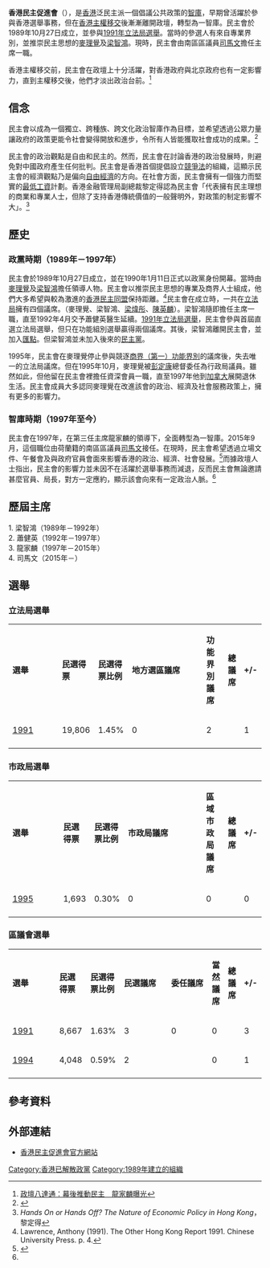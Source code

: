 {{香港政黨表
|中文名稱=香港民主促進會
|英文名稱=Hong Kong Democratic Foundation
|黨徽文件名 =
|色彩編碼=#3b648c
|主席=[[司馬文|司馬文]]
|創立=1989年10月27日
|解散=
|總部= 
|黨員人數=8人（成立時）
|政治派系= [[泛民主派|泛民主派]]
|政治組織=
|意識形態= [[保守主義|保守主義]]
|政治立场= [[中間偏右|中間偏右]]
|網站 = http://www.hkdf.org/
}}
'''香港民主促進會'''（{{lang-en|Hong Kong Democratic Foundation}}），是[[香港|香港]]泛民主派一個倡議公共政策的[[智庫|智庫]]，早期曾活躍於參與香港選舉事務，但在[[香港主權移交|香港主權移交]]後漸漸離開政壇，轉型為一智庫。民主會於1989年10月27日成立，並參與[[1991年香港立法局選舉|1991年立法局選舉]]。當時的參選人有來自專業界別，並推崇民主思想的[[麥理覺|麥理覺]]及[[梁智鴻|梁智鴻]]。現時，民主會由南區區議員[[司馬文|司馬文]]擔任主席一職。

香港主權移交前，民主會在政壇上十分活躍，對香港政府與北京政府也有一定影響力，直到主權移交後，他們才淡出政治台前。<ref name="APPLE">[http://hk.apple.nextmedia.com/news/art/20070404/6970424 政壇八達通：幕後推動民主　龍家麟曝光]</ref>

== 信念 ==
民主會以成為一個獨立、跨種族、跨文化政治智庫作為目標，並希望透過公眾力量讓政府的政策更能令社會變得開放和進步，令所有人皆能獲取社會成功的成果。<ref>{{Cite web |url=http://www.hkdf.org/about-us/ |title=香港民主促進會簡介 |accessdate=2016-10-25 |archive-date=2020-09-01 |archive-url=https://web.archive.org/web/20200901080641/http://www.hkdf.org/about-us/ |dead-url=no }}</ref>

民主會的政治觀點是自由和民主的。然而，民主會在討論香港的政治發展時，則避免對中國政府產生任何批判。民主會是香港首個提倡設立[[競爭法|競爭法]]的組織，這顯示民主會的經濟觀點乃是偏向[[自由經濟|自由經濟]]的方向。在社會方面，民主會擁有一個強力而堅實的[[最低工資|最低工資]]計劃。香港金融管理局副總裁黎定得認為民主會「代表擁有民主理想的商業和專業人士，但除了支持香港傳統價值的一般聲明外，對政策的制定影響不大」。<ref>''Hands On or Hands Off? The Nature of Economic Policy in Hong Kong''，黎定得</ref>

== 歷史 ==
=== 政黨時期（1989年－1997年）===
民主會於1989年10月27日成立，並在1990年1月11日正式以政黨身份開幕。當時由[[麥理覺|麥理覺]]及[[梁智鴻|梁智鴻]]擔任領導人物。民主會以推崇民主思想的專業及商界人士組成，他們大多希望與較為激進的[[香港民主同盟|香港民主同盟]]保持距離。<ref>Lawrence, Anthony (1991). The Other Hong Kong Report 1991. Chinese University Press. p. 4.</ref>民主會在成立時，一共在[[立法局|立法局]]擁有四個議席。（麥理覺、梁智鴻、[[梁煒彤|梁煒彤]]、[[陳英麟|陳英麟]]）。梁智鴻隨即擔任主席一職，直至1992年4月交予蕭健英醫生延續。[[1991年香港立法局選舉|1991年立法局選舉]]，民主會參與首屆直選立法局選舉，但只在功能組別選舉贏得兩個議席。其後，梁智鴻離開民主會，並加入[[匯點|匯點]]。但梁智鴻並未加入後來的[[民主黨_(香港)|民主黨]]。

1995年，民主會在麥理覺停止參與競逐[[商界（第一）功能界別|商界（第一）功能界別]]的議席後，失去唯一的立法局議席。但在1995年10月，麥理覺被[[彭定康|彭定康]]總督委任為行政局議員。雖然如此，但他留在民主會裡擔任資深會員一職，直至1997年他到[[加拿大|加拿大]]展開退休生活。民主會成員大多認同麥理覺在改進該會的政治、經濟及社會服務政策上，擁有更多的影響力。

=== 智庫時期（1997年至今）===
民主會在1997年，在第三任主席龍家麟的領導下，全面轉型為一智庫。2015年9月，這個職位由荷蘭籍的南區區議員[[司馬文|司馬文]]接任。在現時，民主會希望透過立場文件、午餐會及與政府官員會面來影響香港的政治、經濟、社會發展。<ref>{{Cite web |url=http://www.hkdf.org/events/category/events/ |title=民主會的午餐會邀約 |accessdate=2016-10-25 |archive-date=2020-09-01 |archive-url=https://web.archive.org/web/20200901080611/http://www.hkdf.org/events/category/events/ |dead-url=no }}</ref>而據政壇人士指出，民主會的影響力並未因不在活躍於選舉事務而減退，反而民主會無論邀請甚麼官員、局長，對方一定應約，顯示該會向來有一定政治人脈。<ref name="APPLE" />

== 歷屆主席 ==
1. 梁智鴻（1989年－1992年）<br>
2. 蕭健英（1992年－1997年）<br>
3. 龍家麟（1997年－2015年）<br>
4. 司馬文（2015年－）

== 選舉 == 
=== 立法局選舉 ===
{| class="wikitable" width="51%" style="text-align:center"
|- style="background:#dbc799; color:black" align=center
| width="5%" | '''選舉''' 
| width="10%" | '''民選得票'''
| width="10%" | '''民選得票比例'''
| width="9%" |  '''地方選區議席'''
| width="9%" |  '''功能界別議席'''
| width="5%" |  '''總議席'''
| width="5%" |  '''+/-'''
|-
|[[1991年香港立法局選舉|1991]] || 19,806 || 1.45%  || 0 || 2 || {{Composition bar|2|60|hex=#3b648c}} || 1 {{Decrease}}
|-
|}

===市政局選舉===
{| class="wikitable" width="51%" style="text-align:center"
|- style="background:#FA58F4; color:black" align=center
| width="5%" | '''選舉''' 
| width="10%" | '''民選得票'''
| width="10%" | '''民選得票比例'''
| width="9%" |  '''市政局議席'''
| width="9%" |  '''區域市政局議席'''
| width="5%" |  '''總議席'''
| width="5%" |  '''+/-'''
|-
|[[1995年香港市政局及區域市政局選舉|1995]] || 1,693 || 0.30% || 0 || 0 || {{Composition bar|0|59|hex=#3b648c}} || 0 {{Steady}}
|-
|}

===區議會選舉===
{| class="wikitable" width="51%" style="text-align:center"
|- style="background:#b6e6a5; color:black" align=center
| width="5%" | '''選舉''' 
| width="10%" | '''民選得票'''
| width="10%" | '''民選得票比例'''
| width="6%" |  '''民選議席'''
| width="6%" |  '''委任議席'''
| width="6%" |  '''當然議席'''
| width="5%" |  '''總議席'''
| width="5%" |  '''+/-'''
|-
|[[1991年香港區議會選舉|1991]] || 8,667 || 1.63% || 3 || 0 || 0 || {{Composition bar|3|441|hex=#3b648c}} || 3 {{Increase}}
|-
|[[1994年香港區議會選舉|1994]] || 4,048 {{Decrease}} || 0.59% {{Decrease}} || 2 || {{n/a}} || 0 || {{Composition bar|2|373|hex=#3b648c}} || 1 {{Decrease}}
|-
|}

== 參考資料 ==
{{reflist}}

== 外部連結 ==
* [http://www.hkdf.org/ 香港民主促進會官方網站] {{Wayback|url=http://www.hkdf.org/ |date=20210417232210 }}

{{香港政黨}}

[[Category:香港已解散政黨|Category:香港已解散政黨]]
[[Category:1989年建立的組織|Category:1989年建立的組織]]